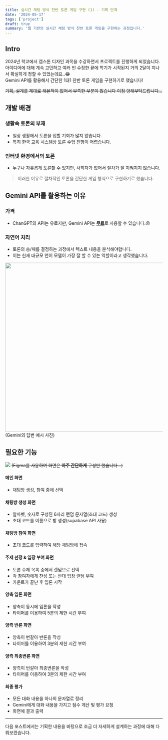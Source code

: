```yaml
---
title: 실시간 채팅 방식 찬반 토론 게임 구현 (1) - 기획 단계
date: '2024-05-17'
tags: ['project']
draft: true
summary: '웹 기반의 실시간 채팅 방식 찬반 토론 게임을 구현하는 과정입니다.'
---
```

## Intro
2024년 학교에서 캡스톤 디자인 과목을 수강하면서 프로젝트를 진행하게 되었습니다.   
아이디어에 대해 계속 고민하고 여러 번 수정한 끝에 학기가 시작된지 거의 2달이 지나서 확실하게 정할 수 있었는데요..😂   
Gemini API를 활용해서 간단한 1대1 찬반 토론 게임을 구현하기로 했습니다!

~~기획, 설계를 제대로 해본적이 없어서 부족한 부분이 많습니다 이점 양해부탁드립니다...~~

<TOCInline toc={props.toc} exclude="Intro" />

## 개발 배경
### 생활속 토론의 부재
- 일상 생활에서 토론을 접할 기회가 많지 않습니다.
- 특히 한국 교육 시스템상 토론 수업 진행이 어렵습니다.

### 인터넷 환경에서의 토론
- 누구나 자유롭게 토론할 수 있지만, 사회자가 없어서 절차가 잘 지켜지지 않습니다.

> 이러한 이유로 절차적인 토론을 간단한 게임 형식으로 구현하기로 했습니다.

## Gemini API를 활용하는 이유
### 가격
- ChanGPT의 API는 유료지만, Gemini API는 <u>**무료**</u>로 사용할 수 있습니다.😮
### 자연어 처리
- 토론의 승/패를 결정하는 과정에서 텍스트 내용을 분석해야합니다.
- 이는 헌재 대규모 언어 모델이 가장 잘 할 수 있는 역할이라고 생각했습니다.

<img src="/static/images/posts/capstone-design-1/gemini-1.png" width="540px"></img>
(Gemini의 답변 예시 사진)

## 필요한 기능
![](/static/images/posts/capstone-design-1/storyboard-1.png)
~~(Figma를 사용하여 화면은 **아주 간단하게** 구성만 했습니다...)~~

#### 메인 화면
- 채팅방 생성, 참여 중에 선택

#### 채팅방 생성 화면
- 알파벳, 숫자로 구성된 6자리 랜덤 문자열(초대 코드) 생성
- 초대 코드를 이름으로 방 생성(supabase API 사용)

#### 채팅방 참여 화면
- 초대 코드를 입력하여 해당 채팅방에 접속

#### 주제 선정 & 입장 부여 화면
- 토론 주제 목록 중에서 랜덤으로 선택
- 각 참여자에게 찬성 또는 반대 입장 랜덤 부여
- 카운트가 끝난 후 입론 시작

#### 양측 입론 화면
- 양측이 동시에 입론을 작성
- 타이머를 이용하여 5분의 제한 시간 부여

#### 양측 반론 화면
- 양측이 번갈아 반론을 작성
- 타이머를 이용하여 3분의 제한 시간 부여

#### 양측 최종변론 화면
- 양측이 번갈아 최종변론을 작성
- 타이머를 이용하여 3분의 제한 시간 부여

#### 최종 평가
- 모든 대화 내용을 하나의 문자열로 정리
- Gemini에게 대화 내용을 가지고 점수 계산 및 평가 요청
- 화면에 결과 출력

- - -
다음 포스트에서는 기획한 내용을 바탕으로 조금 더 자세하게 설계하는 과정에 대해 다뤄보겠습니다.